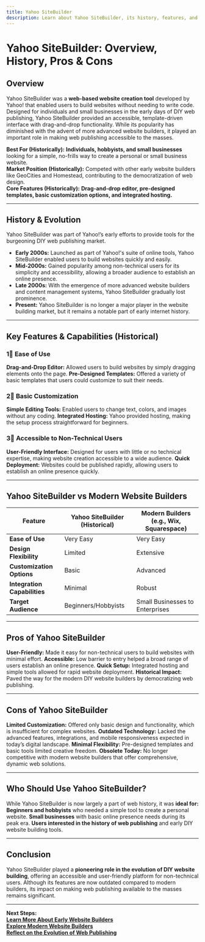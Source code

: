 ```yaml
---
title: Yahoo SiteBuilder
description: Learn about Yahoo SiteBuilder, its history, features, and its role as one of the early website building tools.
---
```


# **Yahoo SiteBuilder: Overview, History, Pros & Cons**

## **Overview**  
Yahoo SiteBuilder was a **web-based website creation tool** developed by Yahoo! that enabled users to build websites without needing to write code. Designed for individuals and small businesses in the early days of DIY web publishing, Yahoo SiteBuilder provided an accessible, template-driven interface with drag-and-drop functionality. While its popularity has diminished with the advent of more advanced website builders, it played an important role in making web publishing accessible to the masses.

 **Best For (Historically):** **Individuals, hobbyists, and small businesses** looking for a simple, no-frills way to create a personal or small business website.  
 **Market Position (Historically):** Competed with other early website builders like GeoCities and Homestead, contributing to the democratization of web design.  
 **Core Features (Historically):** **Drag-and-drop editor, pre-designed templates, basic customization options, and integrated hosting.**

---

## **History & Evolution**  
Yahoo SiteBuilder was part of Yahoo!’s early efforts to provide tools for the burgeoning DIY web publishing market.

- **Early 2000s:** Launched as part of Yahoo!'s suite of online tools, Yahoo SiteBuilder enabled users to build websites quickly and easily.
- **Mid-2000s:** Gained popularity among non-technical users for its simplicity and accessibility, allowing a broader audience to establish an online presence.
- **Late 2000s:** With the emergence of more advanced website builders and content management systems, Yahoo SiteBuilder gradually lost prominence.
- **Present:** Yahoo SiteBuilder is no longer a major player in the website building market, but it remains a notable part of early internet history.

---

## **Key Features & Capabilities (Historical)**

### **1⃣ Ease of Use**
 **Drag-and-Drop Editor:** Allowed users to build websites by simply dragging elements onto the page.
 **Pre-Designed Templates:** Offered a variety of basic templates that users could customize to suit their needs.

### **2⃣ Basic Customization**
 **Simple Editing Tools:** Enabled users to change text, colors, and images without any coding.
 **Integrated Hosting:** Yahoo provided hosting, making the setup process straightforward for beginners.

### **3⃣ Accessible to Non-Technical Users**
 **User-Friendly Interface:** Designed for users with little or no technical expertise, making website creation accessible to a wide audience.
 **Quick Deployment:** Websites could be published rapidly, allowing users to establish an online presence quickly.

---

## **Yahoo SiteBuilder vs Modern Website Builders**

| Feature                   | Yahoo SiteBuilder (Historical) | Modern Builders (e.g., Wix, Squarespace) |
|---------------------------|--------------------------------|------------------------------------------|
| **Ease of Use**           |  Very Easy                   |  Very Easy                             |
| **Design Flexibility**    |  Limited                     |  Extensive                             |
| **Customization Options** |  Basic                       |  Advanced                              |
| **Integration Capabilities** |  Minimal                  |  Robust                                |
| **Target Audience**       |  Beginners/Hobbyists         |  Small Businesses to Enterprises       |

---

## **Pros of Yahoo SiteBuilder**
 **User-Friendly:** Made it easy for non-technical users to build websites with minimal effort.
 **Accessible:** Low barrier to entry helped a broad range of users establish an online presence.
 **Quick Setup:** Integrated hosting and simple tools allowed for rapid website deployment.
 **Historical Impact:** Paved the way for the modern DIY website builders by democratizing web publishing.

---

## **Cons of Yahoo SiteBuilder**
 **Limited Customization:** Offered only basic design and functionality, which is insufficient for complex websites.
 **Outdated Technology:** Lacked the advanced features, integrations, and mobile responsiveness expected in today’s digital landscape.
 **Minimal Flexibility:** Pre-designed templates and basic tools limited creative freedom.
 **Obsolete Today:** No longer competitive with modern website builders that offer comprehensive, dynamic web solutions.

---

## **Who Should Use Yahoo SiteBuilder?**
While Yahoo SiteBuilder is now largely a part of web history, it was **ideal for:**
 **Beginners and hobbyists** who needed a simple tool to create a personal website.
 **Small businesses** with basic online presence needs during its peak era.
 **Users interested in the history of web publishing** and early DIY website building tools.

---

## **Conclusion**
Yahoo SiteBuilder played a **pioneering role in the evolution of DIY website building**, offering an accessible and user-friendly platform for non-technical users. Although its features are now outdated compared to modern builders, its impact on making web publishing available to the masses remains significant.

---

 **Next Steps:**  
 **[Learn More About Early Website Builders](https://en.wikipedia.org/wiki/Yahoo_SiteBuilder)**  
 **[Explore Modern Website Builders](#)**  
 **[Reflect on the Evolution of Web Publishing](#)**
